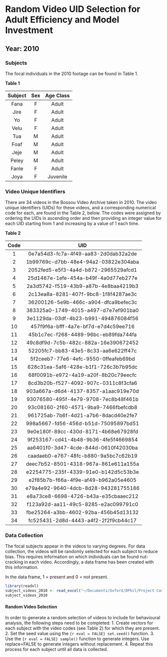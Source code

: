 # Random Video UID Selection for Adult Efficiency and Model Investment

## Year: 2010

### Subjects

The focal individuals in the 2010 footage can be found in Table 1.

**Table 1**

|Subject  | Sex | Age Class |
|:------: |:---:| :--------:|
|Fana     |F    | Adult     |
|Jire     |F    | Adult     |
|Yo       |F    | Adult     |
|Velu     |F    | Adult     |
|Tua      |M    | Adult     |
|Foaf     |M    | Adult     |
|Jeje     |M    | Adult     |
|Peley    |M    | Adult     |
|Fanle    |F    | Adult     |
|Joya     |F    | Juvenile  |

### Video Unique Identifiers
There are 34 videos in the Bossou Video Archive taken in 2010. The video unique identifiers (UIDs) for these videos, and a corresponding numerical code for each, are found in the Table 2, below. The codes were assigned by ordering the UIDs in ascending order and then providing an integer value for each UID starting from 1 and increasing by a value of 1 each time.

**Table 2**

|Code  | UID                                  |
|:---: | :-----------------------------------:|
|1     | 0e7a54d3-fc7a-4f49-aa83-2d0dab32a2de |
|2     | 1b99769c-d7bb-48e4-94a2-03822e304aba |
|3     | 2052fed5-e5f3-4a4d-b872-2965529afcd1 |
|4     | 25d1467e-1efe-454a-b49f-4a0d77eb277e |
|5     | 2a3d5742-f519-43b9-a87b-4e8baa4219b3 |
|6     | 2c13ea8a-8281-407f-9bc8-1f8f4287ae3c |
|7     | 36200126-5e9b-466c-a904-dfca9befec3c |
|8     | 383325a0-1749-4015-a497-d7e7ef901ba0 |
|9     | 3e1129da-03df-4b23-b991-494876084f56 |
|10    | 457f9f6a-bfff-4a7e-bf7d-e7d4c59ee716 |
|11    | 45b1c7ec-f268-4489-96bc-eb89fda744fa |
|12    | 49c8df9d-7c5b-482c-882a-16e390672452 |
|13    | 52205fc7-bb83-43e5-8c33-aa6e622ff47c |
|14    | 5f2ceeb7-77e6-4efc-9550-0ffeafeb69bd |
|15    | 628c31ea-5af6-428e-b1f1-726c3b7b95dc |
|16    | 68f0091b-e972-4a19-a20f-8b20c79eecfc |
|17    | 8cd3b20b-f527-4092-907c-0311c8f3cfa6 |
|18    | 903a667a-d6d4-4137-8357-a1aac919e70d |
|19    | 93076580-495f-4e79-9708-7ec8b48f461b |
|20    | 93c08160-2f60-4571-9ba9-7466fbefcdb8 |
|21    | 961725ab-7b6f-4d21-a7b6-8dacd40e2fe7 |
|22    | 998a5667-fd56-456d-b51d-75095897bd51 |
|23    | 9e0e180f-89cc-430d-8171-4b68e67928fd |
|24    | 9f253167-cd41-4b48-9b36-4fe5f4669854 |
|25    | aa6401f0-3d47-4cde-844d-0610f42030ba |
|26    | caadaeb0-e767-48fc-b880-9a5bc7c62b19 |
|27    | deec7b52-8501-4318-967a-861e611a155a |
|28    | e2254775-235f-4339-91e0-b142d5c53b3e | 
|29    | e2f85b7b-f66a-4f9e-af49-b962a05e4605 |
|30    | e79a4e92-9640-4dcb-8d28-943281755186 |
|31    | e8a73ce8-6698-4726-b43a-e35cbaaec212 |
|32    | f123a92d-aa11-49c5-8285-e2ac099791c0 |
|33    | fbe25264-a3bb-4602-92ba-456b45d13132 |
|34    | fc525431-2d8d-4443-a4f2-2f2f9cb44c17 |

### Data Collection
The focal subjects appear in the videos to varying degrees. For data collection, the videos will be randomly selected for each subject to reduce bias. This requires information on which individuals can be found nut-cracking in each video. Accordingly, a data frame has been created with this information.

In the data frame, 1 = present and 0 = not present.

```r
library(readxl)
subject_videos_2010 <- read_excel("~/Documents/Oxford/DPhil/Project Components/Methods/Data/Subject cracking UIDs by Year.xlsx")
subject_videos_2010
```
#### Random Video Selection
In order to generate a random selection of videos to include for behavioural analysis, the following steps need to be completed:
1. Create vectors for each subject with the video codes (see Table 2) for which they are present.
2. Set the seed value using the ```{r eval = FALSE} set.seed()``` function.
3. Use the ```{r eval = FALSE} sample()``` function to generate integers. Use replace=FALSE to generate integers without replacement.
4. Repeat this process for each subject until all data is collected.